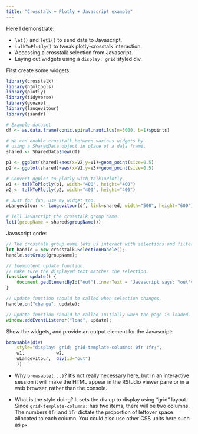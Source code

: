 ```yaml
---
title: "Crosstalk + Plotly + Javascript example"
---
```


Here I demonstrate:

* `let()` and `let1()` to send data to Javascript.
* `talkToPlotly()` to tweak plotly-crosstalk interaction.
* Accessing a crosstalk selection from Javascript.
* Laying out widgets using a `display: grid` styled div.

First create some widgets:

```r
library(crosstalk)
library(htmltools)
library(plotly)
library(tidyverse)
library(geozoo)
library(langevitour)
library(jsandr)

# Example dataset
df <- as.data.frame(conic.spiral.nautilus(n=5000, b=1)$points)

# We can enable crosstalk between various widgets by
# using a SharedData object in place of a data frame.
shared <- SharedData$new(df)

p1 <- ggplot(shared)+aes(x=V2,y=V1)+geom_point(size=0.5)
p2 <- ggplot(shared)+aes(x=V2,y=V3)+geom_point(size=0.5)

# Convert ggplot to plotly with talkToPlotly. 
w1 <- talkToPlotly(p1, width="400", height="400")
w2 <- talkToPlotly(p2, width="400", height="400")

# Just for fun, use my widget too.
wLangevitour <- langevitour(df, link=shared, width="500", height="600")

# Tell Javascript the crosstalk group name.
let1(groupName = shared$groupName())
```

Javascript code:

```js
// The crosstalk group name lets us interact with selections and filters.
let handle = new crosstalk.SelectionHandle();
handle.setGroup(groupName);

// Idempotent update function.
// Make sure the displayed text matches the selection.
function update() {
    document.getElementById("out").innerText = 'Javascript says: You\'ve selected '+(handle.value||[]).length+' points.';
}

// update function should be called when selection changes.
handle.on("change", update);

// update function should be called initially when the page is loaded.
window.addEventListener("load", update);
```

Show the widgets, and provide an output element for the Javascript:

```r
browsable(div(
    style="display: grid; grid-template-columns: 0fr 1fr;",
    w1,            w2,
    wLangevitour,  div(id="out")
    ))
```

* Why `browsable(...)`? It's not really necessary here, but in an interactive session it will make the HTML appear in the RStudio viewer pane or in a web browser, rather than the console.

* What is the style doing? It sets the div up to display using "grid" layout. Since `grid-template-columns:` has two items, there will be two columns. The numbers `0fr` and `1fr` dictate the proportion of leftover space allocated to each column. You could also use other CSS units here such as `px`.
